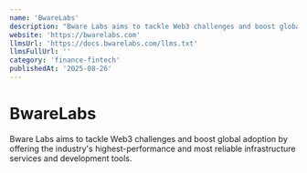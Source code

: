 ```yaml
---
name: 'BwareLabs'
description: "Bware Labs aims to tackle Web3 challenges and boost global adoption by offering the industry''s highest-performance and most reliable infrastructure services and development tools."
website: 'https://bwarelabs.com'
llmsUrl: 'https://docs.bwarelabs.com/llms.txt'
llmsFullUrl: ''
category: 'finance-fintech'
publishedAt: '2025-08-26'
---
```


# BwareLabs

Bware Labs aims to tackle Web3 challenges and boost global adoption by offering the industry's highest-performance and most reliable infrastructure services and development tools.
